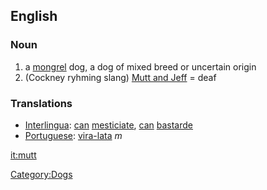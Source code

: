 ==English==
=== Noun===
# a [[mongrel]] dog, a dog of mixed breed or uncertain origin
# (Cockney ryhming slang) [[Mutt and Jeff]] = deaf

=== Translations ===
* [[Interlingua]]: [[can]] [[mesticiar|mesticiate]], [[can]] [[bastarde]]
* [[Portuguese]]: [[vira-lata]] ''m''
[[Category:Dogs]]

[[it:mutt]]